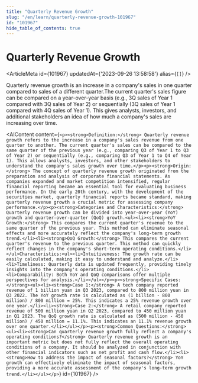 ```yaml
---
title: "Quarterly Revenue Growth"
slug: "/en/learn/quarterly-revenue-growth-101967"
id: "101967"
hide_table_of_contents: true
---
```



# Quarterly Revenue Growth

<ArticleMeta id={101967} updatedAt={'2023-09-26 13:58:58'} alias={`[]`} />
<div className='border-solid border-b border-t-0 my-4 border-[var(--ifm-color-gray-300)]' />

Quarterly revenue growth is an increase in a company's sales in one quarter compared to sales of a different quarter.The current quarter's sales figure can be compared on a year-over-year basis (e.g., 3Q sales of Year 1 compared with 3Q sales of Year 2) or sequentially (3Q sales of Year 1 compared with 4Q sales of Year 1). This gives analysts, investors, and additional stakeholders an idea of how much a company's sales are increasing over time.

<AIContent content={`<p><strong>Definition:</strong> Quarterly revenue growth refers to the increase in a company's sales revenue from one quarter to another. The current quarter's sales can be compared to the same quarter of the previous year (e.g., comparing Q3 of Year 1 to Q3 of Year 2) or sequentially (e.g., comparing Q3 of Year 1 to Q4 of Year 1). This allows analysts, investors, and other stakeholders to understand the company's sales growth over time.</p><p><strong>Origin:</strong> The concept of quarterly revenue growth originated from the preparation and analysis of corporate financial statements. As companies expanded and market competition intensified, regular financial reporting became an essential tool for evaluating business performance. In the early 20th century, with the development of the securities market, quarterly financial reports became standard, making quarterly revenue growth a crucial metric for assessing company performance.</p><p><strong>Categories and Characteristics:</strong> Quarterly revenue growth can be divided into year-over-year (YoY) growth and quarter-over-quarter (QoQ) growth.<ul><li><strong>YoY Growth:</strong> This compares the current quarter's revenue to the same quarter of the previous year. This method can eliminate seasonal effects and more accurately reflect the company's long-term growth trend.</li><li><strong>QoQ Growth:</strong> This compares the current quarter's revenue to the previous quarter. This method can quickly reflect changes in the company's short-term operating conditions.</li></ul>Characteristics:<ul><li>Intuitiveness: The growth rate can be easily calculated, making it easy to understand and analyze.</li><li>Timeliness: Quarterly data is updated frequently, providing timely insights into the company's operating conditions.</li><li>Comparability: Both YoY and QoQ comparisons offer multiple perspectives for analysis.</li></ul></p><p><strong>Specific Cases:</strong><ul><li><strong>Case 1:</strong> A tech company reported revenue of 1 billion yuan in Q3 2023, compared to 800 million yuan in Q3 2022. The YoY growth rate is calculated as (1 billion - 800 million) / 800 million = 25%. This indicates a 25% revenue growth over one year.</li><li><strong>Case 2:</strong> A retail company reported revenue of 500 million yuan in Q2 2023, compared to 450 million yuan in Q1 2023. The QoQ growth rate is calculated as (500 million - 450 million) / 450 million = 11.1%. This indicates an 11.1% revenue growth over one quarter.</li></ul></p><p><strong>Common Questions:</strong><ul><li><strong>Can quarterly revenue growth fully reflect a company's operating conditions?</strong> Quarterly revenue growth is an important metric but does not fully reflect the overall operating conditions of a company. It should be analyzed in conjunction with other financial indicators such as net profit and cash flow.</li><li><strong>How to address the impact of seasonal factors?</strong> YoY growth can effectively eliminate the impact of seasonal factors, providing a more accurate assessment of the company's long-term growth trend.</li></ul></p>`} id={101967} />
